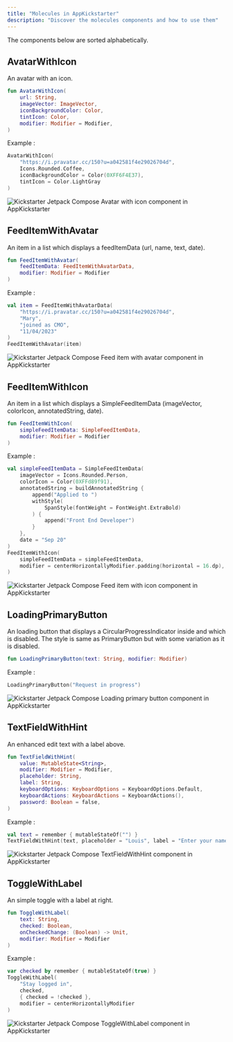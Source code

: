 ```yaml
--- 
title: "Molecules in AppKickstarter"
description: "Discover the molecules components and how to use them"  
--- 
```


The components below are sorted alphabetically.

## AvatarWithIcon

An avatar with an icon.

```kotlin
fun AvatarWithIcon(
    url: String,
    imageVector: ImageVector,
    iconBackgroundColor: Color,
    tintIcon: Color,
    modifier: Modifier = Modifier,
)
```

Example : 
```kotlin
AvatarWithIcon(
    "https://i.pravatar.cc/150?u=a042581f4e29026704d",
    Icons.Rounded.Coffee,
    iconBackgroundColor = Color(0XFF6F4E37),
    tintIcon = Color.LightGray
)
```

![Kickstarter Jetpack Compose Avatar with icon component in AppKickstarter](/images/AvatarWithIcon.png)


## FeedItemWithAvatar

An item in a list which displays a feedItemData (url, name, text, date).

```kotlin
fun FeedItemWithAvatar(
    feedItemData: FeedItemWithAvatarData,
    modifier: Modifier = Modifier
)
```

Example : 
```kotlin
val item = FeedItemWithAvatarData(
    "https://i.pravatar.cc/150?u=a042581f4e29026704d", 
    "Mary", 
    "joined as CMO",
    "11/04/2023"
)
FeedItemWithAvatar(item)
```

![Kickstarter Jetpack Compose Feed item with avatar component in AppKickstarter](/images/FeedItemWithAvatar.png) 

## FeedItemWithIcon

An item in a list which displays a SimpleFeedItemData (imageVector, colorIcon, annotatedString, date).

```kotlin
fun FeedItemWithIcon(
    simpleFeedItemData: SimpleFeedItemData,
    modifier: Modifier = Modifier
)
```

Example : 
```kotlin
val simpleFeedItemData = SimpleFeedItemData(
    imageVector = Icons.Rounded.Person,
    colorIcon = Color(0XFFd89f91),
    annotatedString = buildAnnotatedString {
        append("Applied to ")
        withStyle(
            SpanStyle(fontWeight = FontWeight.ExtraBold)
        ) {
            append("Front End Developer")
        }
    },
    date = "Sep 20"
)
FeedItemWithIcon(
    simpleFeedItemData = simpleFeedItemData,
    modifier = centerHorizontallyModifier.padding(horizontal = 16.dp),
)
```


![Kickstarter Jetpack Compose Feed item with icon component in AppKickstarter](/images/FeedItemWithIcon.png)
  
 
 

##  LoadingPrimaryButton

An loading button that displays a CircularProgressIndicator inside and which is disabled. 
The style is same as PrimaryButton but with some variation as it is disabled.

```kotlin 
fun LoadingPrimaryButton(text: String, modifier: Modifier)
```

Example : 
```kotlin 
LoadingPrimaryButton("Request in progress")
```


![Kickstarter Jetpack Compose Loading primary button component in AppKickstarter](/images/LoadingPrimaryButton.png) 


##  TextFieldWithHint

An enhanced edit text with a label above. 

```kotlin 
fun TextFieldWithHint(
    value: MutableState<String>,
    modifier: Modifier = Modifier,
    placeholder: String,
    label: String,
    keyboardOptions: KeyboardOptions = KeyboardOptions.Default,
    keyboardActions: KeyboardActions = KeyboardActions(),
    password: Boolean = false,
)
```

Example : 
```kotlin 
val text = remember { mutableStateOf("") }
TextFieldWithHint(text, placeholder = "Louis", label = "Enter your name")
```

![Kickstarter Jetpack Compose TextFieldWithHint component in AppKickstarter](/images/TextFieldWithHint.png) 
 

##  ToggleWithLabel

An simple toggle with a label at right.

```kotlin 
fun ToggleWithLabel(
    text: String,
    checked: Boolean,
    onCheckedChange: (Boolean) -> Unit,
    modifier: Modifier = Modifier
)
```

Example : 
```kotlin  
var checked by remember { mutableStateOf(true) }
ToggleWithLabel(
    "Stay logged in",
    checked,
    { checked = !checked },
    modifier = centerHorizontallyModifier
)
```

![Kickstarter Jetpack Compose ToggleWithLabel component in AppKickstarter](/images/ToggleWithLabel.png) 
 
 